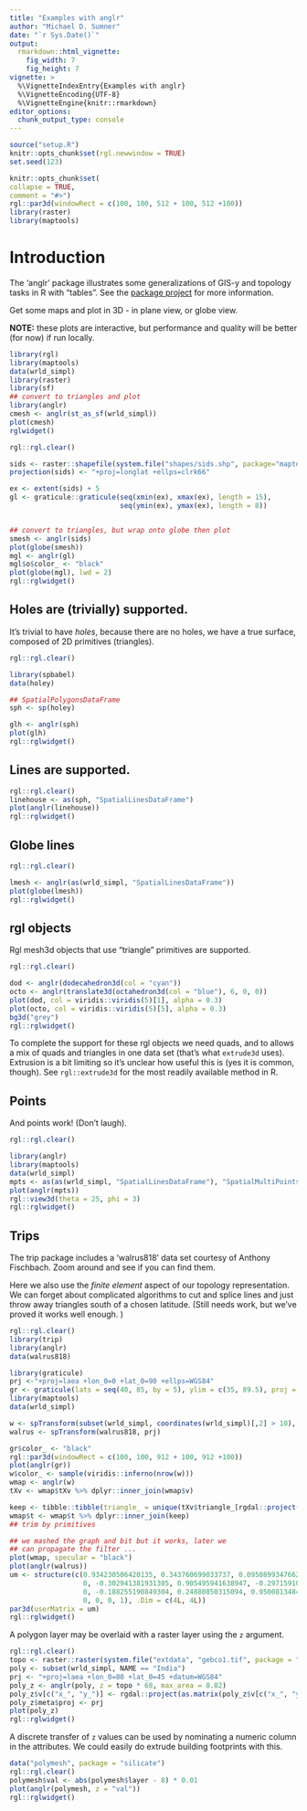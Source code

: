 ```yaml
---
title: "Examples with anglr"
author: "Michael D. Sumner"
date: "`r Sys.Date()`"
output:
  rmarkdown::html_vignette:
    fig_width: 7
    fig_height: 7
vignette: >
  %\VignetteIndexEntry{Examples with anglr}
  %\VignetteEncoding{UTF-8}
  %\VignetteEngine{knitr::rmarkdown}
editor_options: 
  chunk_output_type: console
---
```



```r
source("setup.R")
knitr::opts_chunk$set(rgl.newwindow = TRUE)
set.seed(123)
```

```r
knitr::opts_chunk$set(
collapse = TRUE,
comment = "#>")
rgl::par3d(windowRect = c(100, 100, 512 + 100, 512 +100))
library(raster)
library(maptools)
```

# Introduction

The 'anglr' package illustrates some generalizations of GIS-y and topology tasks in R with "tables". See the [package project](https://github.com/r-gris/anglr/blob/master/README.md) for more information. 


Get some maps and plot in 3D - in plane view, or globe view. 

**NOTE:** these plots are interactive, but performance and quality will be better (for now) if run locally. 




```r

library(rgl)
library(maptools)
data(wrld_simpl)
library(raster)
library(sf)
## convert to triangles and plot
library(anglr)
cmesh <- anglr(st_as_sf(wrld_simpl))
plot(cmesh)
rglwidget()
```



```r
rgl::rgl.clear()

sids <- raster::shapefile(system.file("shapes/sids.shp", package="maptools"))
projection(sids) <- "+proj=longlat +ellps=clrk66"

ex <- extent(sids) + 5
gl <- graticule::graticule(seq(xmin(ex), xmax(ex), length = 15), 
                           seq(ymin(ex), ymax(ex), length = 8))


## convert to triangles, but wrap onto globe then plot
smesh <- anglr(sids)
plot(globe(smesh))
mgl <- anglr(gl)
mgl$o$color_ <- "black"
plot(globe(mgl), lwd = 2)
rgl::rglwidget()
```



## Holes are (trivially) supported. 

It's trivial to have *holes*, because there are no holes, we have a true surface, composed of 2D primitives (triangles). 

```r
rgl::rgl.clear()

library(spbabel)
data(holey)

## SpatialPolygonsDataFrame
sph <- sp(holey)

glh <- anglr(sph)
plot(glh)
rgl::rglwidget()
```




## Lines are supported. 


```r
rgl::rgl.clear()
linehouse <- as(sph, "SpatialLinesDataFrame")
plot(anglr(linehouse))
rgl::rglwidget()
```




## Globe lines

```r
rgl::rgl.clear()

lmesh <- anglr(as(wrld_simpl, "SpatialLinesDataFrame"))
plot(globe(lmesh))
rgl::rglwidget()
```





## rgl objects

Rgl mesh3d objects that use "triangle" primitives are supported. 

```r
rgl::rgl.clear()

dod <- anglr(dodecahedron3d(col = "cyan"))
octo <- anglr(translate3d(octahedron3d(col = "blue"), 6, 0, 0))
plot(dod, col = viridis::viridis(5)[1], alpha = 0.3)
plot(octo, col = viridis::viridis(5)[5], alpha = 0.3)
bg3d("grey")
rgl::rglwidget()
```



To complete the support for these rgl objects we need quads, and to allows a mix of quads and triangles in one data set (that's what `extrude3d` uses). Extrusion is a bit limiting so it's unclear how useful this is (yes it is common, though). See `rgl::extrude3d` for the most readily available method in R. 


## Points


And points work!  (Don't laugh). 


```r
rgl::rgl.clear()

library(anglr)
library(maptools)
data(wrld_simpl)
mpts <- as(as(wrld_simpl, "SpatialLinesDataFrame"), "SpatialMultiPointsDataFrame")
plot(anglr(mpts))
rgl::view3d(theta = 25, phi = 3)
rgl::rglwidget()
```


## Trips

The trip package includes  a 'walrus818' data set courtesy of Anthony Fischbach.  Zoom around and see if you can find them. 


Here we also use the *finite element* aspect of our topology 
representation. We can forget about complicated algorithms to 
cut and splice lines and just throw away triangles south of a chosen latitude. (Still needs work, but we've proved it works well enough. )


```r
rgl::rgl.clear()
library(trip)
library(anglr)
data(walrus818)

library(graticule)
prj <-"+proj=laea +lon_0=0 +lat_0=90 +ellps=WGS84"
gr <- graticule(lats = seq(40, 85, by = 5), ylim = c(35, 89.5), proj = prj)
library(maptools)
data(wrld_simpl)

w <- spTransform(subset(wrld_simpl, coordinates(wrld_simpl)[,2] > 10),  prj)
walrus <- spTransform(walrus818, prj)

gr$color_ <- "black"
rgl::par3d(windowRect = c(100, 100, 912 + 100, 912 +100))
plot(anglr(gr))
w$color_ <- sample(viridis::inferno(nrow(w)))
wmap <- anglr(w)
tXv <- wmap$tXv %>% dplyr::inner_join(wmap$v)

keep <- tibble::tibble(triangle_ = unique(tXv$triangle_[rgdal::project(as.matrix(tXv[c("x_", "y_")]), prj, inv = TRUE)[,2] > 35]))
wmap$t <- wmap$t %>% dplyr::inner_join(keep)
## trim by primitives

## we mashed the graph and bit but it works, later we
## can propagate the filter ...
plot(wmap, specular = "black")
plot(anglr(walrus))
um <- structure(c(0.934230506420135, 0.343760699033737, 0.0950899347662926, 
                  0, -0.302941381931305, 0.905495941638947, -0.297159105539322, 
                  0, -0.188255190849304, 0.24880850315094, 0.950081348419189, 0, 
                  0, 0, 0, 1), .Dim = c(4L, 4L))
par3d(userMatrix = um)
rgl::rglwidget()
```



A polygon layer may be overlaid with a raster layer using the `z` argument. 

```r
rgl::rgl.clear()
topo <- raster::raster(system.file("extdata", "gebco1.tif", package = "anglr"))
poly <- subset(wrld_simpl, NAME == "India")
prj <- "+proj=laea +lon_0=80 +lat_0=45 +datum=WGS84"
poly_z <- anglr(poly, z = topo * 68, max_area = 0.02)
poly_z$v[c("x_", "y_")] <- rgdal::project(as.matrix(poly_z$v[c("x_", "y_")]), prj)
poly_z$meta$proj <- prj
plot(poly_z)
rgl::rglwidget()
```

A discrete transfer of `z` values can be used by nominating a 
numeric column in the attributes. We could easily do extrude building footprints with this. 

```r
data("polymesh", package = "silicate")
rgl::rgl.clear()
polymesh$val <- abs(polymesh$layer - 8) * 0.01
plot(anglr(polymesh, z = "val"))
rgl::rglwidget()

```


